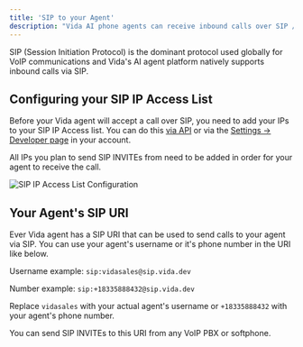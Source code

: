 ```yaml
---
title: 'SIP to your Agent'
description: "Vida AI phone agents can receive inbound calls over SIP / VoIP."
---
```


SIP (Session Initiation Protocol) is the dominant protocol used globally for VoIP communications and Vida's AI agent platform natively supports inbound calls via SIP.

## Configuring your SIP IP Access List

Before your Vida agent will accept a call over SIP, you need to add your IPs to your SIP IP Access list. You can do this [via API](/api-reference/sip/list-sip-ip-whitelist) or via the [Settings -> Developer page](https://vida.io/inbox?settings=true&tab=api) in your account.

All IPs you plan to send SIP INVITEs from need to be added in order for your agent to receive the call.

![SIP IP Access List Configuration](https://vidapublic.s3.us-east-2.amazonaws.com/vida-sip-access-list.png "This is an image of the SIP IP Access list configuration page in settings.")

## Your Agent's SIP URI

Ever Vida agent has a SIP URI that can be used to send calls to your agent via SIP. You can use your agent's username or it's phone number in the URI like below.

Username example: `sip:vidasales@sip.vida.dev`

Number example: `sip:+18335888432@sip.vida.dev`

Replace `vidasales` with your actual agent's username or `+18335888432` with your agent's phone number.

You can send SIP INVITEs to this URI from any VoIP PBX or softphone.